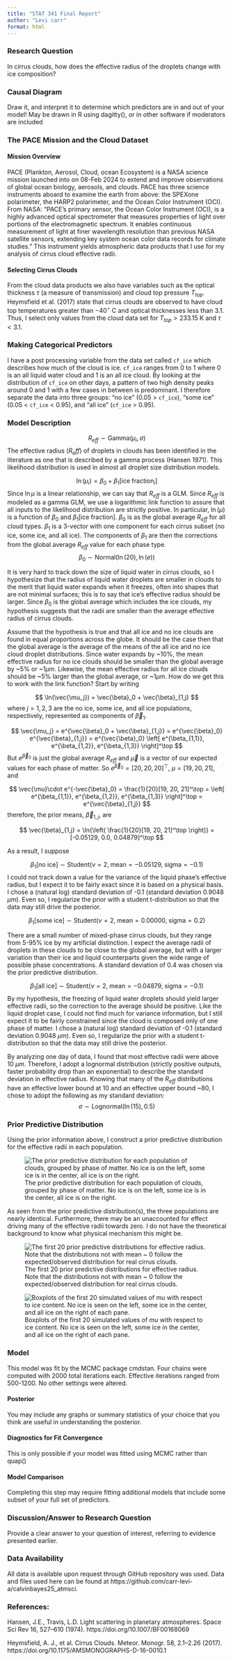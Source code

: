 ```yaml
---
title: "STAT 341 Final Report"
author: "Levi carr"
format: html
---
```

### Research Question
In cirrus clouds, how does the effective radius of the droplets change with ice composition? 

### Causal Diagram
Draw it, and interpret it to determine which predictors are in and out of your model! May be drawn in R using dagitty(), or in other software if moderators are included

### The PACE Mission and the Cloud Dataset
#### Mission Overview
PACE (Plankton, Aerosol, Cloud, ocean Ecosystem) is a NASA science mission launched into on 08-Feb 2024 to extend and improve observations of global ocean biology, aerosols, and clouds. PACE has three science instruments aboard to examine the earth from above: the SPEXone polarimeter, the HARP2 polarimeter, and the Ocean Color Instrument (OCI). From NASA: "PACE's primary sensor, the Ocean Color Instrument (OCI), is a highly advanced optical spectrometer that measures properties of light over portions of the electromagnetic spectrum. It enables continuous measurement of light at finer wavelength resolution than previous NASA satellite sensors, extending key system ocean color data records for climate studies." This instrument yields atmospheric data products that I use for my analysis of cirrus cloud effective radii.

#### Selecting Cirrus Clouds
From the cloud data products we also have variables such as the optical thickness $\tau$ (a measure of transmission) and cloud top pressure $T_{top}$. Heymsfield et al. (2017) state that cirrus clouds are observed to have cloud top temperatures greater than $-40^{\circ}$ C and optical thicknesses less than 3.1. Thus, I select only values from the cloud data set for $T_{top} > 233.15$ K and $\tau <3.1$. 

### Making Categorical Predictors
I have a post processing variable from the data set called `cf_ice` which describes how much of the cloud is ice. `cf_ice` ranges from 0 to 1 where 0 is an all liquid water cloud and 1 is an all ice cloud. By looking at the distribution of `cf_ice` on other days, a pattern of two high density peaks around 0 and 1 with a few cases in between is predominant. I therefore separate the data into three groups: "no ice" (0.05 > `cf_ice`), "some ice" (0.05 < `cf_ice` < 0.95), and "all ice" (`cf_ice` > 0.95).

### Model Description 
 $$
 R_{eff} \sim \mathrm{Gamma}(\mu_i, \sigma)
 $$
The effective radius ($R_eff$) of droplets in clouds has been identified in the literature as one that is described by a gamma process (Hansen 1971). This likelihood distribution is used in almost all droplet size distribution models.
 
 $$
 \ln(\mu_i) = \beta_0 + \beta_1 \left[ \text{ice fraction}_i \right]
 $$
 Since $\ln{\mu}$ is a linear relationship, we can say that $R_{eff}$ is a GLM. Since $R_{eff}$ is modeled as a gamma GLM, we use a logarithmic link function to assure that all inputs to the likelihood distribution are strictly positive. In particular, $\ln(\mu)$ is a function of $\beta_0$ and $\beta_1 \left[ \text{ice fraction} \right]$. $\beta_0$ is as the global average $R_{eff}$ for all cloud types. $\beta_1$ is a 3-vector with one component for each cirrus subset (no ice, some ice, and all ice). The components of $\beta_1$ are then the corrections from the global average $R_{eff}$ value for each phase type. 
 $$
 \beta_0 \sim \mathrm{Normal}(\ln(20), \ln(e))
 $$
 
 

It is very hard to track down the size of liquid water in cirrus clouds, so I hypothesize that the radius of liquid water droplets are smaller in clouds to the merit that liquid water expands when it freezes, often into shapes that are not minimal surfaces; this is to say that ice's effective radius should be larger. Since $\beta_0$ is the global average which includes the ice clouds, my hypothesis suggests that the radii are smaller than the average effective radius of cirrus clouds.

Assume that the hypothesis is true and that all ice and no ice clouds are found in equal proportions across the globe. It should be the case then that the global average is the average of the means of the all ice and no ice cloud droplet distributions. Since water expands by ~10%, the mean effective radius for no ice clouds should be smaller than the global average by ~5% or ~1$\mu m$. Likewise, the mean effective radius for all ice clouds should be ~5% larger than the global average, or ~1$\mu m$. How do we get this to work with the link function? Start by writing

$$
\ln(\vec{\mu_j}) = \vec{\beta}_0 + \vec{\beta}_{1,j}
$$
where $j = 1,2,3$ are the no ice, some ice, and all ice populations, respectively, represented as components of $\vec{\beta}_1$. 

$$
\vec{\mu_j} = e^{\vec{\beta}_0 + \vec{\beta}_{1,j}} = e^{\vec{\beta}_0} e^{\vec{\beta}_{1,j}} = e^{\vec{\beta}_0} \left[ e^{\beta_{1,1}}, e^{\beta_{1,2}}, e^{\beta_{1,3}} \right]^\top
$$
But $e^{\vec{\beta}_0}$ is just the global average $R_{eff}$ and $\vec{\mu}$ is a vector of our expected values for each phase of matter. So $e^{\vec{\beta}_0} = [20, 20, 20]^\top$, $\mu = [19, 20, 21]$, and  

$$
\vec{\mu}\cdot e^{-\vec{\beta}_0} = \frac{1}{20}[19, 20, 21]^\top = \left[ e^{\beta_{1,1}}, e^{\beta_{1,2}}, e^{\beta_{1,3}} \right]^\top = e^{\vec{\beta}_{1,j}}
$$
therefore, the prior means, $\vec{\beta}_{1,j}$, are

$$
\vec{\beta}_{1,j} = \ln{\left( \frac{1}{20}[19, 20, 21]^\top \right)} = [-0.05129, 0.0, 0.04879]^\top
$$

As a result, I suppose

$$
 \beta_1[\text{no ice}] \sim \mathrm{Student}(\nu = 2, \;\text{mean}= -0.05129, \;\text{sigma}= -0.1)
$$
I could not track down a value for the variance of the liquid phase's effective radius, but I expect it to be fairly exact since it is based on a physical basis. I chose a (natural log) standard deviation of -0.1 (standard deviation 0.9048 $\mu m$). Even so, I regularize the prior with a student t-distribution so that the data may still drive the posterior.
 
 $$
 \beta_1[\text{some ice}] \sim \mathrm{Student}(\nu = 2, \;\text{mean}= 0.00000, \;\text{sigma}= 0.2)
 $$
 
 There are a small number of mixed-phase cirrus clouds, but they range from 5-95% ice by my artificial distinction. I expect the average radii of droplets in these clouds to be close to the global average, but with a larger variation than their ice and liquid counterparts given the wide range of possible phase concentrations. A standard deviation of 0.4 was chosen via the prior predictive distribution.
 
 $$
 \beta_1[\text{all ice}] \sim \mathrm{Student}(\nu = 2, \;\text{mean}= -0.04879, \;\text{sigma}= -0.1)
 $$
 By my hypothesis, the freezing of liquid water droplets should yield larger effective radii, so the correction to the average should be positive. Like the liquid droplet case, I could not find much for variance information, but I still expect it to be fairly constrained since the cloud is composed only of one phase of matter. I chose a (natural log) standard deviation of -0.1 (standard deviation 0.9048 $\mu m$). Even so, I regularize the prior with a student t-distribution so that the data may still drive the posterior.
 
 
 By analyzing one day of data, I found that most effective radii were above 10 $\mu m$. Therefore, I adopt a lognormal distribution (strictly positive outputs, faster probability drop than an exponential) to describe the standard deviation in effective radius. Knowing that many of the $R_{eff}$ distributions have an effective lower bound at 10 and an effective upper bound ~80, I chose to adopt the following as my standard deviation:
 $$
 \sigma \sim \mathrm{Lognormal}(\ln(15), 0.5)
 $$
 

### Prior Predictive Distribution
Using the prior information above, I construct a prior predictive distribution for the effective radii in each population.

![The prior predictive distribution for each population of clouds, grouped by phase of matter. No ice is on the left, some ice is in the center, all ice is on the right.](prior_pred1.png)

As seen from the prior predictive distribution(s), the three populations are nearly identical. Furthermore, there may be an unaccounted for effect driving many of the effective radii towards zero. I do not have the theoretical background to know what physical mechanism this might be. 

![The first 20 prior predictive distributions for effective radius. Note that the distributions not with mean ~ 0 follow the expected/observed distribution for real cirrus clouds.](prior_pred2.png)


![Boxplots of the first 20 simulated values of $mu$ with respect to ice content. No ice is seen on the left, some ice in the center, and all ice on the right of each pane.](prior_pred3.png)



### Model 
This model was fit by the MCMC package cmdstan. Four chains were computed with 2000 total iterations each. Effective iterations ranged from 500-1200. No other settings were altered.

#### Posterior
You may include any graphs or summary statistics of your choice that you think are useful in understanding the posterior.

#### Diagnostics for Fit Convergence 	
This is only possible if your model was fitted using MCMC rather than quap()

#### Model Comparison
Completing this step may require fitting additional models that include some subset of your full set of predictors.

### Discussion/Answer to Research Question 
Provide a clear answer to your question of interest, referring to evidence presented earlier.

### Data Availability
All data is available upon request through GitHub repository was used. Data and files used here can be found at https://github.com/carr-levi-a/calvinbayes25_atmsci.

### References:
Hansen, J.E., Travis, L.D. Light scattering in planetary atmospheres. Space Sci Rev 16, 527–610 (1974). https://doi.org/10.1007/BF00168069

Heymsfield, A. J., et al. Cirrus Clouds. Meteor. Monogr. 58, 2.1–2.26 (2017). https://doi.org/10.1175/AMSMONOGRAPHS-D-16-0010.1 


